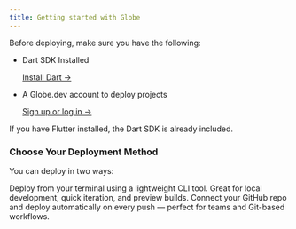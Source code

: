 ```yaml
---
title: Getting started with Globe
---
```


Before deploying, make sure you have the following:

- Dart SDK Installed

  [Install Dart →](https://dart.dev/get-dart)

- A Globe.dev account to deploy projects

  [Sign up or log in →](https://globe.dev/login)

<Info>If you have Flutter installed, the Dart SDK is already included.</Info>

### Choose Your Deployment Method

You can deploy in two ways:

<CardGroup>
  <Card title="Globe CLI" href="/getting-started/environment-setup/globe-cli">
    Deploy from your terminal using a lightweight CLI tool. Great for local
    development, quick iteration, and preview builds.
  </Card>
  <Card
    title="GitHub Integration"
    href="/getting-started/environment-setup/github"
  >
    Connect your GitHub repo and deploy automatically on every push — perfect
    for teams and Git-based workflows.
  </Card>
</CardGroup>
